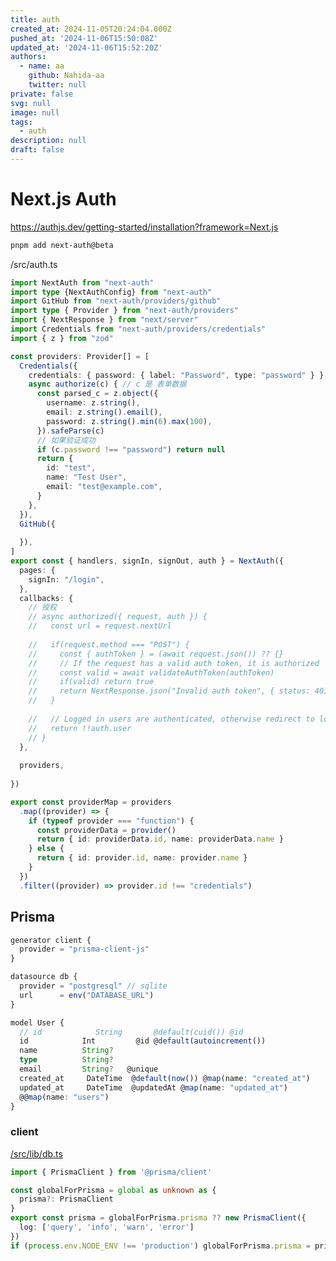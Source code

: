 ```yaml
---
title: auth
created_at: 2024-11-05T20:24:04.000Z
pushed_at: '2024-11-06T15:50:08Z'
updated_at: '2024-11-06T15:52:20Z'
authors:
  - name: aa
    github: Nahida-aa
    twitter: null
private: false
svg: null
image: null
tags:
  - auth
description: null
draft: false
---
```

# Next.js Auth
https://authjs.dev/getting-started/installation?framework=Next.js
```sh
pnpm add next-auth@beta
```
/src/auth.ts
```ts name="src/auth.ts"
import NextAuth from "next-auth"
import type {NextAuthConfig} from "next-auth"
import GitHub from "next-auth/providers/github"
import type { Provider } from "next-auth/providers"
import { NextResponse } from "next/server"
import Credentials from "next-auth/providers/credentials"
import { z } from "zod"

const providers: Provider[] = [
  Credentials({
    credentials: { password: { label: "Password", type: "password" } },
    async authorize(c) { // c 是 表单数据
      const parsed_c = z.object({
        username: z.string(),
        email: z.string().email(),
        password: z.string().min(6).max(100),
      }).safeParse(c)
      // 如果验证成功
      if (c.password !== "password") return null
      return {
        id: "test",
        name: "Test User",
        email: "test@example.com",
      }
    },
  }),
  GitHub({    
    
  }),
]
export const { handlers, signIn, signOut, auth } = NextAuth({
  pages: {
    signIn: "/login",
  },
  callbacks: {
    // 授权
    // async authorized({ request, auth }) {
    //   const url = request.nextUrl
    
    //   if(request.method === "POST") {
    //     const { authToken } = (await request.json()) ?? {}
    //     // If the request has a valid auth token, it is authorized
    //     const valid = await validateAuthToken(authToken)
    //     if(valid) return true
    //     return NextResponse.json("Invalid auth token", { status: 401 })
    //   }
    
    //   // Logged in users are authenticated, otherwise redirect to login page
    //   return !!auth.user
    // }
  },
  
  providers,
  
})

export const providerMap = providers
  .map((provider) => {
    if (typeof provider === "function") {
      const providerData = provider()
      return { id: providerData.id, name: providerData.name }
    } else {
      return { id: provider.id, name: provider.name }
    }
  })
  .filter((provider) => provider.id !== "credentials")
```

## Prisma
```ts name="prisma/schema.prisma"
generator client {
  provider = "prisma-client-js"
}

datasource db {
  provider = "postgresql" // sqlite
  url      = env("DATABASE_URL")
}

model User {
  // id            String       @default(cuid()) @id
  id            Int         @id @default(autoincrement())
  name          String?
  type          String?
  email         String?   @unique
  created_at     DateTime  @default(now()) @map(name: "created_at")
  updated_at     DateTime  @updatedAt @map(name: "updated_at")
  @@map(name: "users")
}
```
### client

[/src/lib/db.ts](/src/lib/db.ts)
```ts name="src/lib/db.ts"
import { PrismaClient } from '@prisma/client'

const globalForPrisma = global as unknown as {
  prisma?: PrismaClient
}
export const prisma = globalForPrisma.prisma ?? new PrismaClient({
  log: ['query', 'info', 'warn', 'error']
})
if (process.env.NODE_ENV !== 'production') globalForPrisma.prisma = prisma
```
